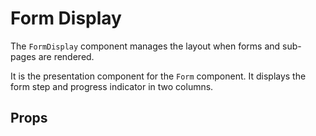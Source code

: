 

<Meta of={FormDisplayStories} />

# Form Display

The `FormDisplay` component manages the layout when forms and sub-pages are rendered.

It is the presentation component for the `Form` component. It displays the form step and progress
indicator in two columns.

<Canvas of={FormDisplayStories.Default} />

## Props

<ArgTypes of={FormDisplayStories} />
